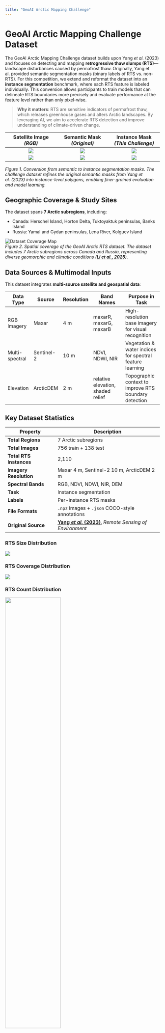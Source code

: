 ```yaml
---
title: "GeoAI Arctic Mapping Challenge"
---
```


# GeoAI Arctic Mapping Challenge Dataset

The GeoAI Arctic Mapping Challenge dataset builds upon Yang *et al.* (2023)  and focuses on detecting and mapping **retrogressive thaw slumps (RTS)**—landscape disturbances caused by permafrost thaw. Originally, Yang et al. provided semantic segmentation masks (binary labels of RTS vs. non-RTS). For this competition, we extend and reformat the dataset into an **instance segmentation** benchmark, where each RTS feature is labeled individually. This conversion allows participants to train models that can delineate RTS boundaries more precisely and evaluate performance at the feature level rather than only pixel-wise.

> **Why it matters**: RTS are sensitive indicators of permafrost thaw, which releases greenhouse gases and alters Arctic landscapes. By leveraging AI, we aim to accelerate RTS detection and improve understanding of climate-driven change.

| Satellite Image *(RGB)* | Semantic Mask *(Original)* | Instance Mask *(This Challenge)* |
| :--------------------: | :--------------------: | :--------------------: |
| ![](assets/rts_1_rgb.png) | ![](assets/rts_1_mask.png) | ![](assets/rts_1_polygons.png) |
| ![](assets/rts_2_rgb.png) | ![](assets/rts_2_mask.png) | ![](assets/rts_2_polygons.png) |

*Figure 1. Conversion from semantic to instance segmentation masks. The challenge dataset refines the original semantic masks from Yang et al. (2023) into instance-level polygons, enabling finer-grained evaluation and model learning.*

## Geographic Coverage & Study Sites

The dataset spans **7 Arctic subregions**, including:

- Canada: Herschel Island, Horton Delta, Tuktoyaktuk peninsulas, Banks Island
- Russia: Yamal and Gydan peninsulas, Lena River, Kolguev Island

![Dataset Coverage Map](assets/dataset_coverage_map.png)  
*Figure 2. Spatial coverage of the GeoAI Arctic RTS dataset. The dataset includes 7 Arctic subregions across Canada and Russia, representing diverse geomorphic and climatic conditions ([**Li et al., 2025**](https://doi.org/10.1109/JSTARS.2025.3564310)).*

## Data Sources & Multimodal Inputs

This dataset integrates **multi-source satellite and geospatial data**:

| **Data Type** | **Source** | **Resolution** | **Band Names** | Purpose in Task |
|-------|------|------|--------------|--------------|
| RGB Imagery | Maxar | 4 m | maxarR, maxarG, maxarB | High-resolution base imagery for visual recognition |
| Multi-spectral | Sentinel-2 | 10 m | NDVI, NDWI, NIR | Vegetation & water indices for spectral feature learning |
| Elevation | ArcticDEM | 2 m | relative elevation, shaded relief | Topographic context to improve RTS boundary detection |

## Key Dataset Statistics

| **Property**          | **Description**                                |
|----------------------|----------------------------------------------|
| **Total Regions**    | 7 Arctic subregions |
| **Total Images**     | 756 train + 138 test |
| **Total RTS Instances** | 2,110 |
| **Imagery Resolution** | Maxar 4 m, Sentinel-2 10 m, ArcticDEM 2 m |
| **Spectral Bands**   | RGB, NDVI, NDWI, NIR, DEM |
| **Task**             | Instance segmentation |
| **Labels**           | Per-instance RTS masks |
| **File Formats**     | `.npz` images + `.json` COCO-style annotations |
| **Original Source**  | [**Yang *et al.* (2023)**](https://doi.org/10.1016/j.rse.2023.113495), *Remote Sensing of Environment* |

### RTS Size Distribution

![](assets/rts_size_distribution.png)

### RTS Coverage Distribution

![](assets/rts_coverage_distribution.png)

### RTS Count Distribution

![](assets/rts_count_distribution.png){width=60% fig-align="center"}

### RTS Shape Analysis

![](assets/rts_shape_analysis.png)

### Band Statistics

![](assets/band_statistics.png)

## Sample Visualizations

Explore additional examples to understand data variability across regions.

| Description | Satellite Image *(RGB)* | Instance Mask *(RTS Features)* | 
| :-------------------- | :--------------------: | :--------------------: |
| Single large RTS | ![](assets/rts_3_rgb.png) | ![](assets/rts_3_polygons.png) |
| Single small RTS | ![](assets/rts_5_rgb.png) | ![](assets/rts_5_polygons.png) |
| Multiple RTS | ![](assets/rts_4_rgb.png) | ![](assets/rts_4_polygons.png) |
| RTS near snow | ![](assets/rts_6_rgb.png) | ![](assets/rts_6_polygons.png) |

*Figure 3. Examples of RGB imagery with RTS instance annotations. Visualizing the dataset's variability across scales and landscapes.*



